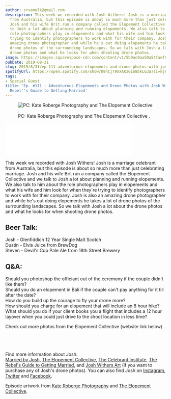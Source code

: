 ```yaml
---
author: srvanelk@gmail.com
description: This week we recorded with Josh Withers! Josh is a marriage celebrant
  from Australia, but this episode is about so much more than just celebrating marriage.
  Josh and his wife Brit run a company called the Elopement Collective and we talk
  to Josh a lot about planning and running elopements. We also talk to him about the
  role photographers play in elopements and what his wife and him look for when they're
  trying to identify photographers to work with for their company. Josh is also an
  amazing drone photographer and while he's out doing elopements he takes a lot of
  drone photos of the surrounding landscapes. So we talk with Josh a lot about the
  drone photos and what he looks for when shooting drone photos.
image: https://images.squarespace-cdn.com/content/v1/5b9ac0aa50a54faef024c950/1567265277669-0VCYICQY9EVF50N8KK6W/Kate_Roberge_Photography_Emily_%2B_Glen-155.jpg?format=original
pubDate: 2019-08-31
slug: 2019/8/31/ep-111-adventurous-elopements-and-drone-photos-with-josh-withers-of-the-rebels-guide-to-getting-married
spotifyUrl: https://open.spotify.com/show/09hCjT9XXAKzGin8bkLG3a?si=kjRZvQ1JTb6Ov3HVzSSlWA
tags:
- Special Guest
title: 'Ep. #111 - Adventurous Elopements and Drone Photos with Josh Withers of the
  Rebel''s Guide to Getting Married'
---
```


<figure>
  <img src="https://images.squarespace-cdn.com/content/v1/5b9ac0aa50a54faef024c950/1567265277669-0VCYICQY9EVF50N8KK6W/Kate_Roberge_Photography_Emily_%2B_Glen-155.jpg?format=original" alt=" PC:  Kate Roberge Photography  and  The Elopement Collective . " />
  <figcaption>PC:  Kate Roberge Photography  and  The Elopement Collective .</figcaption>
</figure>
<iframe class="embedly-embed" src="//cdn.embedly.com/widgets/media.html?src=https%3A%2F%2Fanchor.fm%2Fweddingphotohangover%2Fembed%2Fepisodes%2FEp--111---Adventurous-Elopements-and-Drone-Photos-with-Josh-Withers-of-the-Rebels-Guide-to-Getting-Married-e55v0o&url=https%3A%2F%2Fanchor.fm%2Fweddingphotohangover%2Fepisodes%2FEp--111---Adventurous-Elopements-and-Drone-Photos-with-Josh-Withers-of-the-Rebels-Guide-to-Getting-Married-e55v0o&image=https%3A%2F%2Fd3t3ozftmdmh3i.cloudfront.net%2Fproduction%2Fpodcast_uploaded_episode400%2F805714%2F805714-1567264105601-ee6979c7590da.jpg&key=61d05c9d54e8455ea7a9677c366be814&type=text%2Fhtml&schema=anchor&wmode=opaque" width="400" height="102" scrolling="no" frameborder="0" allow="autoplay; fullscreen" allowfullscreen="true"></iframe>

This week we recorded with Josh Withers! Josh is a marriage celebrant from Australia, but this episode is about so much more than just celebrating marriage. Josh and his wife Brit run a company called the Elopement Collective and we talk to Josh a lot about planning and running elopements. We also talk to him about the role photographers play in elopements and what his wife and him look for when they're trying to identify photographers to work with for their company. Josh is also an amazing drone photographer and while he's out doing elopements he takes a lot of drone photos of the surrounding landscapes. So we talk with Josh a lot about the drone photos and what he looks for when shooting drone photos.

## Beer Talk:  
Josh - Glenfiddich 12 Year Single Malt Scotch   
Dustin - Elvis Juice from BrewDog   
Steven - Devil's Cup Pale Ale from 18th Street Brewery

## Q&A:   
Should you photoshop the officiant out of the ceremony if the couple didn't like them?   
Should you do an elopement in Bali if the couple can't pay anything for it till after the date?   
How do you build up the courage to fly your drone more?   
How should you charge for an elopement that will include an 8 hour hike?   
What should you do if your client books you a flight that includes a 12 hour layover when you could just drive to the shoot location in less time?

Check out more photos from the Elopement Collective (website link below).

<figure>
  <img src="https://images.squarespace-cdn.com/content/v1/5b9ac0aa50a54faef024c950/1576504595176-CN240WUA367XGH85QN9Y/1-DJI_0588.jpg?format=original" alt="" />
</figure>
<figure>
  <img src="https://images.squarespace-cdn.com/content/v1/5b9ac0aa50a54faef024c950/1576504608197-SK9B5KIGZYUT5NU35S6D/3-DJI_0846.jpg?format=original" alt="" />
</figure>
<figure>
  <img src="https://images.squarespace-cdn.com/content/v1/5b9ac0aa50a54faef024c950/1576504620432-8O2S0T0UKFTYAVF38DAB/7-DJI_0300.jpg?format=original" alt="" />
</figure>
<figure>
  <img src="https://images.squarespace-cdn.com/content/v1/5b9ac0aa50a54faef024c950/1576504631633-VJXWGUXRU8Q6HR7CJP5N/14-DJI_0667.jpg?format=original" alt="" />
</figure>

Find more information about Josh:   
[Married by Josh](https://marriedbyjosh.com/), [The Elopement Collective](https://elopementcollective.com/), [The Celebrant Institute](https://celebrant.institute/), [The Rebel's Guide to Getting Married](https://therebels.guide/), and [Josh Withers Art](https://josh.darkroom.tech/) (if you want to purchase any of Josh's drone photos). You can also find Josh on [Instagram](https://www.instagram.com/marriedbyjosh/), [Twitter](https://twitter.com/joshuawithers) and [Facebook](https://www.facebook.com/marriedbyjosh/).

Episode artwork from [Kate Roberge Photography](https://www.katerobergephotography.com/) and [The Elopement Collective](https://elopementcollective.com/).